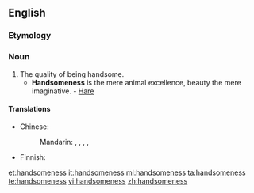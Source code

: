 ==English==

===Etymology===
{{suffix|handsome|ness}}

===Noun===
{{en-noun|-}}

# The quality of being handsome.
#* '''Handsomeness''' is the mere animal excellence, beauty the mere imaginative. - [[Hare]]

====Translations====
{{trans-top|quality of being handsome}}
* Chinese:
*: Mandarin: {{t|cmn|帥氣|sc=Hani}}, {{t|cmn|帅气|tr=shuàiqi|sc=Hani}}, {{t|cmn|英俊|tr=yīngjùn|sc=Hani}}, {{t|cmn|俊俏|tr=jùnqiào|sc=Hani}}, {{t-|cmn|漂亮|tr=piàoliang|sc=Hani}}
{{trans-mid}}
* Finnish: {{t-|fi|komeus}}
{{trans-bottom}}

[[et:handsomeness]]
[[it:handsomeness]]
[[ml:handsomeness]]
[[ta:handsomeness]]
[[te:handsomeness]]
[[vi:handsomeness]]
[[zh:handsomeness]]